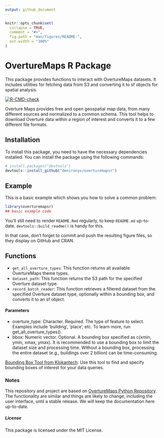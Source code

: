 ```yaml
---
output: github_document
---
```


<!-- README.md is generated from README.Rmd. Please edit that file -->

```r
knitr::opts_chunk$set(
  collapse = TRUE,
  comment = "#>",
  fig.path = "man/figures/README-",
  out.width = "100%"
)
```

# OvertureMaps R Package

This package provides functions to interact with OvertureMaps datasets. It includes utilities for fetching data from S3 and converting it to sf objects for spatial analysis.

<!-- badges: start -->

[![R-CMD-check](https://github.com/denironyx/overturemapsr/actions/workflows/R-CMD-check.yaml/badge.svg)](https://github.com/denironyx/overturemapsr/actions/workflows/R-CMD-check.yaml)

<!-- badges: end -->

Overture Maps provides free and open geospatial map data, from many different sources and normalized to a common schema. This tool helps to download Overture data within a region of interest and converts it to a few different file formats.

## Installation

To install this package, you need to have the necessary dependencies installed. You can install the package using the following commands:

``` r
# install.packages("devtools")
devtools::install_github("denironyx/overturemapsr")
```

## Example

This is a basic example which shows you how to solve a common problem:

```r
library(overturemapsr)
## basic example code
```

You'll still need to render `README.Rmd` regularly, to keep `README.md` up-to-date. `devtools::build_readme()` is handy for this.

In that case, don't forget to commit and push the resulting figure files, so they display on GitHub and CRAN.

## Functions

- `get_all_overture_types`:  This function returns all available OvertureMaps theme types. 
- `dataset_path`: This function returns the S3 path for the specified Overture dataset type. 
- `record_batch_reader`: This function retrieves a filtered dataset from the specified Overture dataset type, optionally within a bounding box, and converts it to an sf object.

#### Parameters

-   overture_type: Character. Required. The type of feature to select. Examples include 'building', 'place', etc. To learn more, run get_all_overture_types().
-   bbox: Numeric vector. Optional. A bounding box specified as c(xmin, ymin, xmax, ymax). It is recommended to use a bounding box to limit the dataset size and processing time. Without a bounding box, processing the entire dataset (e.g., buildings over 2 billion) can be time-consuming.


[Bounding Box Tool from Klokantech](https://boundingbox.klokantech.com/): Use this tool to find and specify bounding boxes of interest for your data queries.

### Notes
This repository and project are based on [OvertureMaps Python Repository](https://github.com/OvertureMaps/overturemaps-py/tree/main). The functionality are similar and things are likely to change, including the user interface, until a stable release. We will keep the documentation here up-to-date.

##### License
This package is licensed under the MIT License.
